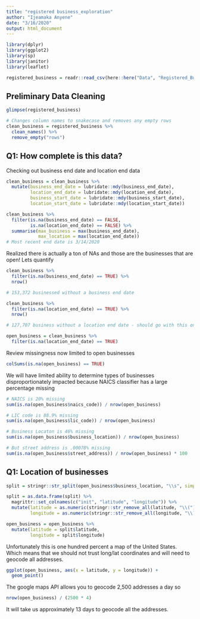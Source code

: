 ```yaml
---
title: "registered business_exploration"
author: "Ijeamaka Anyene"
date: "3/16/2020"
output: html_document
---
```


```r
library(dplyr)
library(ggplot2)
library(sp)
library(janitor)
library(leaflet)
```

```r
registered_business = readr::read_csv(here::here("Data", "Registered_Business_Locations_-_San_Francisco.csv"))

```

## Preliminary Data Cleaning
```r
glimpse(registered_business)
```

```r
# Changes column names to snakecase and removes any empty rows
clean_business = registered_business %>%
  clean_names() %>%
  remove_empty("rows")
```


## Q1: How complete is this data?

Checking out business end date and location end data
```r
clean_business = clean_business %>%
  mutate(business_end_date = lubridate::mdy(business_end_date),
         location_end_date = lubridate::mdy(location_end_date),
         business_start_date = lubridate::mdy(business_start_date),
         location_start_date = lubridate::mdy(location_start_date))
```

```r
clean_business %>%
  filter(is.na(business_end_date) == FALSE,
         is.na(location_end_date) == FALSE) %>%
  summarise(max_business = max(business_end_date),
            max_location = max(location_end_date))
# Most recent end date is 3/14/2020
```

Realized there is actually a ton of NAs and those are the businesses that are open! Lets quantify
```r
clean_business %>%
  filter(is.na(business_end_date) == TRUE) %>%
  nrow()

# 153,372 businessed without a business end date
```

```r
clean_business %>%
  filter(is.na(location_end_date) == TRUE) %>%
  nrow()

# 127,707 business without a location end date - should go with this one! 
```

```r
open_business = clean_business %>%
  filter(is.na(location_end_date) == TRUE)
```

Review missingness now limited to open businesses
```r
colSums(is.na(open_business) == TRUE)
```

We will have limited ability to determine types of businesses disproportionately impacted because NAICS classifier has a large percentage missing 
```r
# NAICS is 20% missing
sum(is.na(open_business$naics_code)) / nrow(open_business)

# LIC code is 88.9% missing
sum(is.na(open_business$lic_code)) / nrow(open_business)

# Business Locaton is 46% missing 
sum(is.na(open_business$business_location)) / nrow(open_business)

# But street address is .00078% missing
sum(is.na(open_business$street_address)) / nrow(open_business) * 100
```


## Q1: Location of businesses
```r
split = stringr::str_split(open_business$business_location, "\\s", simplify = TRUE)

split = as.data.frame(split) %>%
  magrittr::set_colnames(c("init", "latitude", "longitude")) %>%
  mutate(latitude = as.numeric(stringr::str_remove_all(latitude, "\\(")),
         longitude = as.numeric(stringr::str_remove_all(longitude, "\\)")))
```

```r
open_business = open_business %>%
  mutate(latitude = split$latitude,
         longitude = split$longitude)

```

Unfortunately this is one hundred percent a map of the United States. Which means that we should not trust long/lat coordinates and will need to geocode all addresses. 
```r
ggplot(open_business, aes(x = latitude, y = longitude)) +
  geom_point()

```


The google maps API allows you to geocode 2,500 addresses a day so
```r
nrow(open_business) / (2500 * 4)
```

It will take us approximately 13 days to geocode all the addresses. 
